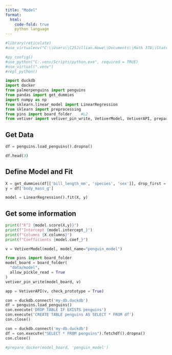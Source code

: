 ```yaml
---
title: "Model"
format:
  html:
    code-fold: true
    python language
---
```


```r

#library(reticulate)
#use_virtualenv("C:\\Users\\C25Jillian.Howe\\Documents\\Math 378\\Stats 378 Final Proh\\.\\venv\\Scripts\\activate")

#py_config()
#use_python("C:.venv/Scripts/python.exe", required = TRUE)
#use_virtual(".venv")
#repl_python()
```

```python
import duckdb
import docker
from palmerpenguins import penguins
from pandas import get_dummies
import numpy as np
from sklearn.linear_model import LinearRegression
from sklearn import preprocessing
from pins import board_folder    #L2
from vetiver import vetiver_pin_write, VetiverModel, VetiverAPI, prepare_docker #L2
```

## Get Data

```python
df = penguins.load_penguins().dropna()

df.head(3)
```

## Define Model and Fit

```python
X = get_dummies(df[['bill_length_mm', 'species', 'sex']], drop_first = True)
y = df['body_mass_g']

model = LinearRegression().fit(X, y)
```

## Get some information

```python
print(f"R^2 {model.score(X,y)}")
print(f"Intercept {model.intercept_}")
print(f"Columns {X.columns}")
print(f"Coefficients {model.coef_}")
```

```python
v = VetiverModel(model, model_name="penguin_model")

from pins import board_folder
model_board = board_folder(
  "data/model", 
  allow_pickle_read = True
)
vetiver_pin_write(model_board, v)
```

```python
app = VetiverAPI(v, check_prototype = True)
```

```python

con = duckdb.connect('my-db.duckdb')
df = penguins.load_penguins()
con.execute('DROP TABLE IF EXISTS penguins')
con.execute('CREATE TABLE penguins AS SELECT * FROM df')
con.close()
```

```python
con = duckdb.connect('my-db.duckdb')
df = con.execute("SELECT * FROM penguins").fetchdf().dropna()
con.close()
```

```python
#prepare_docker(model_board, 'penguin_model')
```
